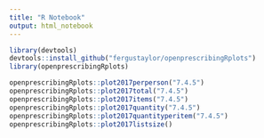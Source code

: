 ```yaml
---
title: "R Notebook"
output: html_notebook
---
```


```r
library(devtools)
devtools::install_github("fergustaylor/openprescribingRplots")
library(openprescribingRplots)
```

```r
openprescribingRplots::plot2017perperson("7.4.5")
openprescribingRplots::plot2017total("7.4.5")
openprescribingRplots::plot2017items("7.4.5")
openprescribingRplots::plot2017quantity("7.4.5")
openprescribingRplots::plot2017quantityperitem("7.4.5")
openprescribingRplots::plot2017listsize()
```



